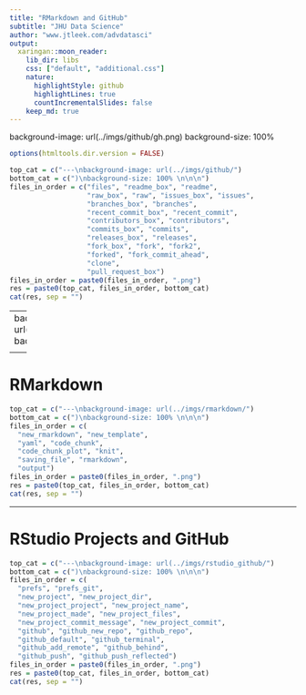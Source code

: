 ```yaml
---
title: "RMarkdown and GitHub"
subtitle: "JHU Data Science"
author: "www.jtleek.com/advdatasci"
output:
  xaringan::moon_reader:
    lib_dir: libs
    css: ["default", "additional.css"]
    nature:
      highlightStyle: github
      highlightLines: true
      countIncrementalSlides: false
    keep_md: true
---
```

background-image: url(../imgs/github/gh.png)
background-size: 100% 

```r
options(htmltools.dir.version = FALSE)
```

```r
top_cat = c("---\nbackground-image: url(../imgs/github/")
bottom_cat = c(")\nbackground-size: 100% \n\n\n")
files_in_order = c("files", "readme_box", "readme", 
                   "raw_box", "raw", "issues_box", "issues",
                   "branches_box", "branches", 
                   "recent_commit_box", "recent_commit",
                   "contributors_box", "contributors", 
                   "commits_box", "commits", 
                   "releases_box", "releases", 
                   "fork_box", "fork", "fork2",
                   "forked", "fork_commit_ahead", 
                   "clone",
                   "pull_request_box")
files_in_order = paste0(files_in_order, ".png")
res = paste0(top_cat, files_in_order, bottom_cat)
cat(res, sep = "")
```


---
background-image: url(../imgs/github/pull_request_output.png)
background-size: 100% 

<div style="color: blue; font-size: 30pt; background-color: #ffffff;">After making some changes adding, committing, pushing</div>


---


# RMarkdown

```r
top_cat = c("---\nbackground-image: url(../imgs/rmarkdown/")
bottom_cat = c(")\nbackground-size: 100% \n\n\n")
files_in_order = c(
  "new_rmarkdown", "new_template",
  "yaml", "code_chunk", 
  "code_chunk_plot", "knit", 
  "saving_file", "rmarkdown", 
  "output")
files_in_order = paste0(files_in_order, ".png")
res = paste0(top_cat, files_in_order, bottom_cat)
cat(res, sep = "")
```

---

# RStudio Projects and GitHub

```r
top_cat = c("---\nbackground-image: url(../imgs/rstudio_github/")
bottom_cat = c(")\nbackground-size: 100% \n\n\n")
files_in_order = c(
  "prefs", "prefs_git",
  "new_project", "new_project_dir", 
  "new_project_project", "new_project_name", 
  "new_project_made", "new_project_files", 
  "new_project_commit_message", "new_project_commit",
  "github", "github_new_repo", "github_repo", 
  "github_default", "github_terminal", 
  "github_add_remote", "github_behind",
  "github_push", "github_push_reflected")
files_in_order = paste0(files_in_order, ".png")
res = paste0(top_cat, files_in_order, bottom_cat)
cat(res, sep = "")
```



